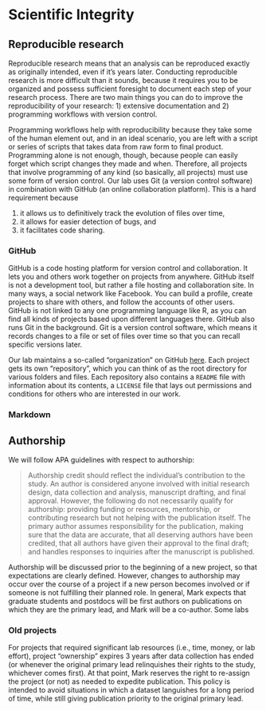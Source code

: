 # Scientific Integrity

## Reproducible research

Reproducible research means that an analysis can be reproduced exactly as originally intended, even if it's years later. Conducting reproducible research is more difficult than it sounds, because it requires you to be organized and possess sufficient foresight to document each step of your research process. There are two main things you can do to improve the reproducibility of your research: 1) extensive documentation and 2) programming workflows with version control.

Programming workflows help with reproducibility because they take some of the human element out, and in an ideal scenario, you are left with a script or series of scripts that takes data from raw form to final product. Programming alone is not enough, though, because people can easily forget which script changes they made and when. Therefore, all projects that involve programming of any kind (so basically, all projects) must use some form of version control. Our lab uses Git (a version control software) in combination with GitHub (an online collaboration platform). This is a hard requirement because

1) it allows us to definitively track the evolution of files over time,  
2) it allows for easier detection of bugs, and  
3) it facilitates code sharing.

### GitHub

GitHub is a code hosting platform for version control and collaboration. It lets you and others work together on projects from anywhere. GitHub itself is not a development tool, but rather a file hosting and collaboration site. In many ways, a social network like Facebook. You can build a profile, create projects to share with others, and follow the accounts of other users. GitHub is not linked to any one programming language like R, as you can find all kinds of projects based upon different languages there. GitHub also runs Git in the background. Git is a version control software, which means it records changes to a file or set of files over time so that you can recall specific versions later. 

Our lab maintains a so-called "organization" on GitHub [here](https://github.com/scheuerell-lab). Each project gets its own "repository", which you can think of as the root directory for various folders and files. Each repository also contains a `README` file with information about its contents, a `LICENSE` file that lays out permissions and conditions for others who are interested in our work.

### Markdown

## Authorship

We will follow APA guidelines with respect to authorship:

> Authorship credit should reflect the individual's contribution to the study. An author is considered anyone involved with initial research design, data collection and analysis, manuscript drafting, and final approval. However, the following do not necessarily qualify for authorship: providing funding or resources, mentorship, or contributing research but not helping with the publication itself. The primary author assumes responsibility for the publication, making sure that the data are accurate, that all deserving authors have been credited, that all authors have given their approval to the final draft; and handles responses to inquiries after the manuscript is published.

Authorship will be discussed prior to the beginning of a new project, so that expectations are clearly defined. However, changes to authorship may occur over the course of a project if a new person becomes involved or if someone is not fulfilling their planned role. In general, Mark expects that graduate students and postdocs will be first authors on publications on which they are the primary lead, and Mark will be a co-author. Some labs 

### Old projects

For projects that required significant lab resources (i.e., time, money, or lab effort), project "ownership" expires 3 years after data collection has ended (or whenever the original primary lead relinquishes their rights to the study, whichever comes first). At that point, Mark reserves the right to re-assign the project (or not) as needed to expedite publication. This policy is intended to avoid situations in which a dataset languishes for a long period of time, while still giving publication priority to the original primary lead. 


